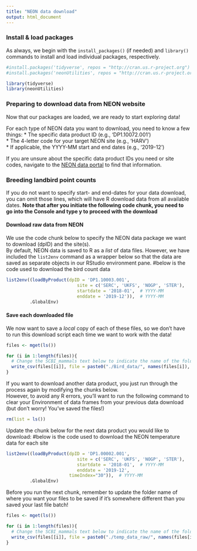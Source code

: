 ```yaml
---
title: "NEON data download"
output: html_document
---
```


### Install & load packages  
As always, we begin with the `install_packages()` (if needed) and `library()` commands to install and load individual packages, respectively.
```r
#install.packages('tidyverse', repos = "http://cran.us.r-project.org")
#install.packages('neonUtilities', repos = "http://cran.us.r-project.org")

library(tidyverse)
library(neonUtilities)
```

### Preparing to download data from NEON website
Now that our packages are loaded, we are ready to start exploring data! 

For each type of NEON data you want to download, you need to know a few things:
* The specific data product ID (e.g., 'DP1.10072.001')  
* The 4-letter code for your target NEON site (e.g., 'HARV')  
* If applicable, the YYYY-MM start and end dates (e.g., '2019-12')  

If you are unsure about the specific data product IDs you need or site codes, navigate to the [NEON data portal](https://data.neonscience.org/data-products/explore) to find that information.

### Breeding landbird point counts
If you do not want to specify start- and end-dates for your data download, you can omit those lines, which will have R download data from all available dates. **Note that after you initiate the following code chunk, you need to go into the Console and type y to proceed with the download**

#### Download raw data from NEON
We use the code chunk below to specify the NEON data package we want to download (dpID) and the site(s).  
By default, NEON data is saved to R as a *list* of data files. However, we have included the `list2env` command as a wrapper below so that the data are saved as separate objects in our RStudio environment pane.
#below is the code used to download the bird count data
```r
list2env((loadByProduct(dpID = 'DP1.10003.001',
                           site = c('SERC', 'UKFS', 'NOGP', 'STER'),
                           startdate = '2018-01',  # YYYY-MM
                           enddate = '2019-12')),  # YYYY-MM
         .GlobalEnv)
```

#### Save each downloaded file
We now want to save a *local* copy of each of these files, so we don't have to run this download script each time we want to work with the data!
```r
files <- mget(ls())

for (i in 1:length(files)){
  # Change the SCBI_mammals text below to indicate the name of the folder where you want to store your data
  write_csv(files[[i]], file = paste0("./Bird_data/", names(files[i]), ".csv", sep=""))
}
```

If you want to download another data product, you just run through the process again by modifying the chunks below.  
However, to avoid any R errors, you'll want to run the following command to clear your Environment of data frames from your previous data download (but don't worry! You've saved the files!)
```r
rm(list = ls())
```

Update the chunk below for the next data product you would like to download:
#below is the code used to download the NEON temperature data for each site
```r
list2env((loadByProduct(dpID = 'DP1.00002.001',
                           site = c('SERC', 'UKFS', 'NOGP', 'STER'),
                           startdate = '2018-01',  # YYYY-MM
                           enddate = '2019-12',
                        timeIndex="30")),  # YYYY-MM
         .GlobalEnv)
```

Before you run the next chunk, remember to update the folder name of where you want your files to be saved if it's somewhere different than you saved your last file batch!
```r
files <- mget(ls())

for (i in 1:length(files)){
  # Change the SCBI_mammals text below to indicate the name of the folder where you want to store your data
  write_csv(files[[i]], file = paste0("./temp_data_raw/", names(files[i]), ".csv", sep=""))
}
```